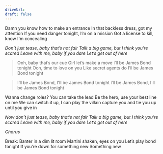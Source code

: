 ```yaml
---
driveUrl:
draft: false
---
```


Damn you know how to make an entrance
In that backless dress, got my attention
If you need danger tonight, I’m on a mission
Got a license to kill, know I'm concealing

_Don’t just tease, baby that’s not fair
Talk a big game, but I think you’re scared
Leave with me, baby if you dare
Let’s get out of here_

> Ooh, baby that’s our cue
  Girl let’s make a move
  I’ll be James Bond tonight
  Ooh, time to love on you
  Like secret agents do
  I’ll be James Bond tonight

> I’ll be James Bond, 
  I'll be James Bond tonight
  I’ll be James Bond, 
  I'll be James Bond tonight

Wanna change roles? You can take the lead
Be the hero, use your best line on me
We can switch it up, I can play the villain
capture you and tie you up until you give in

_Now don’t just tease, baby that’s not fair
Talk a big game, but I think you’re scared
Leave with me, baby if you dare
Let’s get out of here_

_Chorus_

Break:
Banter in a dim lit room
Martini shaken, eyes on you
Let’s play bond tonight
If you’re down for something new
Something new
